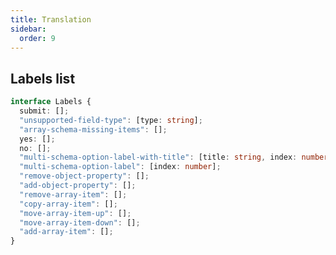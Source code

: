 ```yaml
---
title: Translation
sidebar:
  order: 9
---
```


## Labels list

```typescript
interface Labels {
  submit: [];
  "unsupported-field-type": [type: string];
  "array-schema-missing-items": [];
  yes: [];
  no: [];
  "multi-schema-option-label-with-title": [title: string, index: number];
  "multi-schema-option-label": [index: number];
  "remove-object-property": [];
  "add-object-property": [];
  "remove-array-item": [];
  "copy-array-item": [];
  "move-array-item-up": [];
  "move-array-item-down": [];
  "add-array-item": [];
}
```